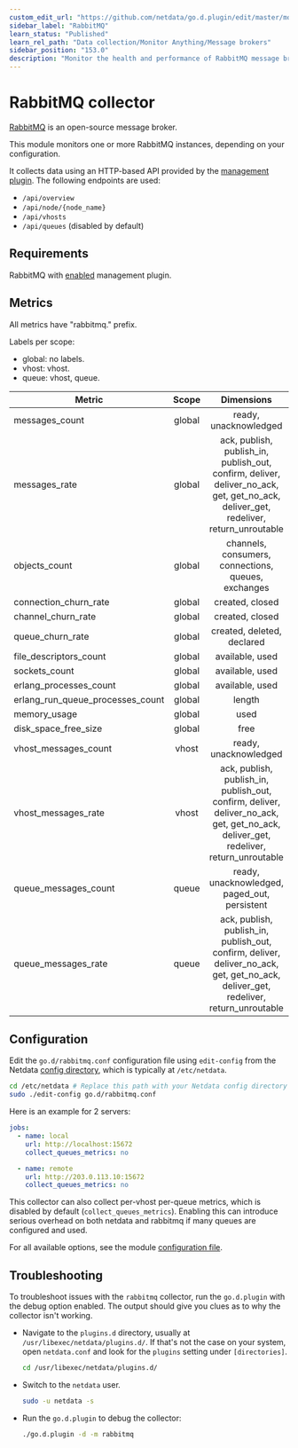 ```yaml
---
custom_edit_url: "https://github.com/netdata/go.d.plugin/edit/master/modules/rabbitmq/README.md"
sidebar_label: "RabbitMQ"
learn_status: "Published"
learn_rel_path: "Data collection/Monitor Anything/Message brokers"
sidebar_position: "153.0"
description: "Monitor the health and performance of RabbitMQ message brokers with zero configuration, per-second metric granularity, and interactive visualizations."
---
```



# RabbitMQ collector

[RabbitMQ](https://www.rabbitmq.com/) is an open-source message broker.

This module monitors one or more RabbitMQ instances, depending on your configuration.

It collects data using an HTTP-based API provided by the [management plugin](https://www.rabbitmq.com/management.html).
The following endpoints are used:

- `/api/overview`
- `/api/node/{node_name}`
- `/api/vhosts`
- `/api/queues` (disabled by default)

## Requirements

RabbitMQ with [enabled](https://www.rabbitmq.com/management.html#getting-started) management plugin.

## Metrics

All metrics have "rabbitmq." prefix.

Labels per scope:

- global: no labels.
- vhost: vhost.
- queue: vhost, queue.

| Metric                           | Scope  |                                                             Dimensions                                                              |    Units     |
|----------------------------------|:------:|:-----------------------------------------------------------------------------------------------------------------------------------:|:------------:|
| messages_count                   | global |                                                        ready, unacknowledged                                                        |   messages   |
| messages_rate                    | global | ack, publish, publish_in, publish_out, confirm, deliver, deliver_no_ack, get, get_no_ack, deliver_get, redeliver, return_unroutable |  messages/s  |
| objects_count                    | global |                                         channels, consumers, connections, queues, exchanges                                         |   messages   |
| connection_churn_rate            | global |                                                           created, closed                                                           | operations/s |
| channel_churn_rate               | global |                                                           created, closed                                                           | operations/s |
| queue_churn_rate                 | global |                                                     created, deleted, declared                                                      | operations/s |
| file_descriptors_count           | global |                                                           available, used                                                           |      fd      |
| sockets_count                    | global |                                                           available, used                                                           |   sockets    |
| erlang_processes_count           | global |                                                           available, used                                                           |  processes   |
| erlang_run_queue_processes_count | global |                                                               length                                                                |  processes   |
| memory_usage                     | global |                                                                used                                                                 |    bytes     |
| disk_space_free_size             | global |                                                                free                                                                 |    bytes     |
| vhost_messages_count             | vhost  |                                                        ready, unacknowledged                                                        |   messages   |
| vhost_messages_rate              | vhost  | ack, publish, publish_in, publish_out, confirm, deliver, deliver_no_ack, get, get_no_ack, deliver_get, redeliver, return_unroutable |  messages/s  |
| queue_messages_count             | queue  |                                            ready, unacknowledged, paged_out, persistent                                             |   messages   |
| queue_messages_rate              | queue  | ack, publish, publish_in, publish_out, confirm, deliver, deliver_no_ack, get, get_no_ack, deliver_get, redeliver, return_unroutable |  messages/s  |

## Configuration

Edit the `go.d/rabbitmq.conf` configuration file using `edit-config` from the
Netdata [config directory](https://learn.netdata.cloud/docs/configure/nodes), which is typically at `/etc/netdata`.

```bash
cd /etc/netdata # Replace this path with your Netdata config directory
sudo ./edit-config go.d/rabbitmq.conf
```

Here is an example for 2 servers:

```yaml
jobs:
  - name: local
    url: http://localhost:15672
    collect_queues_metrics: no

  - name: remote
    url: http://203.0.113.10:15672
    collect_queues_metrics: no
```

This collector can also collect per-vhost per-queue metrics, which is disabled by
default (`collect_queues_metrics`). Enabling this can introduce serious overhead on both netdata and rabbitmq if many
queues are configured and used.

For all available options, see the
module [configuration file](https://github.com/netdata/go.d.plugin/blob/master/config/go.d/rabbitmq.conf).

## Troubleshooting

To troubleshoot issues with the `rabbitmq` collector, run the `go.d.plugin` with the debug option enabled. The output
should give you clues as to why the collector isn't working.

- Navigate to the `plugins.d` directory, usually at `/usr/libexec/netdata/plugins.d/`. If that's not the case on
  your system, open `netdata.conf` and look for the `plugins` setting under `[directories]`.

  ```bash
  cd /usr/libexec/netdata/plugins.d/
  ```

- Switch to the `netdata` user.

  ```bash
  sudo -u netdata -s
  ```

- Run the `go.d.plugin` to debug the collector:

  ```bash
  ./go.d.plugin -d -m rabbitmq
  ```
